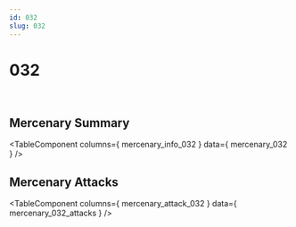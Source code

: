 ```yaml
---
id: 032
slug: 032
---
```



# 032

<div style = {{ display: "flex" }}>
    <Image img={require('@site/static/img/mercenaries/illust/thum_char_view_n_032.jpg')}/>
    <Image img={require('@site/static/img/mercenaries/illust/thum_char_view_o_032.jpg')}/>
</div>

## Mercenary Summary

<TableComponent
  columns={ mercenary_info_032 }
  data={ mercenary_032 }
/>

## Mercenary Attacks

<TableComponent
  columns={ mercenary_attack_032 }
  data={ mercenary_032_attacks }
/>